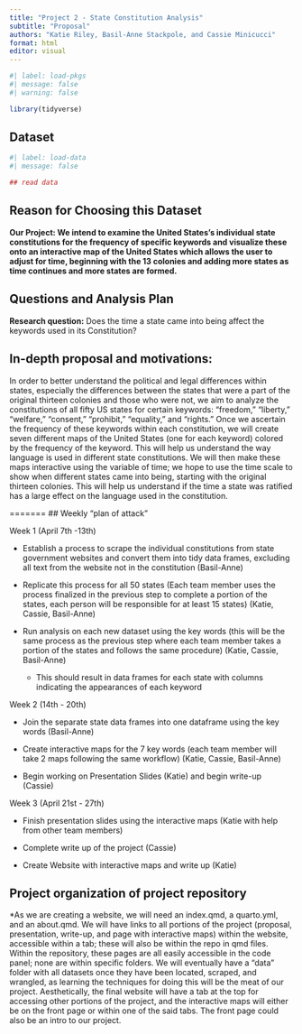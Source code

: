 ```yaml
---
title: "Project 2 - State Constitution Analysis"
subtitle: "Proposal"
authors: "Katie Riley, Basil-Anne Stackpole, and Cassie Minicucci"
format: html
editor: visual
---
```


```r
#| label: load-pkgs
#| message: false
#| warning: false

library(tidyverse)
```

## Dataset

```r
#| label: load-data
#| message: false

## read data 
```

## Reason for Choosing this Dataset

**Our Project: We intend to examine the United States's individual state constitutions for the frequency of specific keywords and visualize these onto an interactive map of the United States which allows the user to adjust for time, beginning with the 13 colonies and adding more states as time continues and more states are formed.**

## Questions and Analysis Plan

**Research question:** Does the time a state came into being affect the keywords used in its Constitution?

## In-depth proposal and motivations:

In order to better understand the political and legal differences within states, especially the differences between the states that were a part of the original thirteen colonies and those who were not, we aim to analyze the constitutions of all fifty US states for certain keywords: "freedom," "liberty," "welfare," "consent," "prohibit," "equality," and "rights." Once we ascertain the frequency of these keywords within each constitution, we will create seven different maps of the United States (one for each keyword) colored by the frequency of the keyword. This will help us understand the way language is used in different state constitutions. We will then make these maps interactive using the variable of time; we hope to use the time scale to show when different states came into being, starting with the original thirteen colonies. This will help us understand if the time a state was ratified has a large effect on the language used in the constitution. 

=======
## Weekly "plan of attack"

Week 1 (April 7th -13th)

-   Establish a process to scrape the individual constitutions from state government websites and convert them into tidy data frames, excluding all text from the website not in the constitution (Basil-Anne)

-   Replicate this process for all 50 states (Each team member uses the process finalized in the previous step to complete a portion of the states, each person will be responsible for at least 15 states) (Katie, Cassie, Basil-Anne)

-   Run analysis on each new dataset using the key words (this will be the same process as the previous step where each team member takes a portion of the states and follows the same procedure) (Katie, Cassie, Basil-Anne)

    -   This should result in data frames for each state with columns indicating the appearances of each keyword

Week 2 (14th - 20th)

-   Join the separate state data frames into one dataframe using the key words (Basil-Anne)

-   Create interactive maps for the 7 key words (each team member will take 2 maps following the same workflow) (Katie, Cassie, Basil-Anne)

-   Begin working on Presentation Slides (Katie) and begin write-up (Cassie)

Week 3 (April 21st - 27th)

-   Finish presentation slides using the interactive maps (Katie with help from other team members)

-   Complete write up of the project (Cassie)

-   Create Website with interactive maps and write up (Katie)

## Project organization of project repository

*As we are creating a website, we will need an index.qmd, a quarto.yml, and an about.qmd. We will have links to all portions of the project (proposal, presentation, write-up, and page with interactive maps) within the website, accessible within a tab; these will also be within the repo in qmd files. Within the repository, these pages are all easily accessible in the code panel; none are within specific folders. We will eventually have a "data" folder with all datasets once they have been located, scraped, and wrangled, as learning the techniques for doing this will be the meat of our project. Aesthetically, the final website will have a tab at the top for accessing other portions of the project, and the interactive maps will either be on the front page or within one of the said tabs. The front page could also be an intro to our project.
